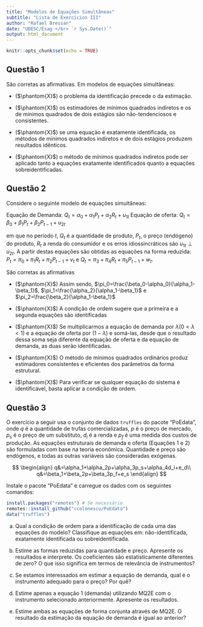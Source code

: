 ```yaml
---
title: "Modelos de Equações Simultâneas"
subtitle: "Lista de Exercícios III"
author: "Rafael Bressan"
date: "UDESC/Esag </br> `r Sys.Date()`"
output: html_document
---
```


```r
knitr::opts_chunk$set(echo = TRUE)
```


## Questão 1

São corretas as afirmativas. Em modelos de equações simultâneas:

- ($\phantom{X}$) o problema da identificação precede o da estimação.

- ($\phantom{X}$) os estimadores de mínimos quadrados indiretos e os de mínimos quadrados de dois estágios são não-tendenciosos e consistentes.

- ($\phantom{X}$) se uma equação é exatamente identificada, os métodos de mínimos quadrados indiretos e de dois estágios produzem resultados idênticos.

- ($\phantom{X}$) o método de mínimos quadrados indiretos pode ser aplicado tanto a equações exatamente identificados quanto a equações sobreidentificadas.

## Questão 2

Considere o seguinte modelo de equações simultâneas:

Equação de Demanda: $Q_t = \alpha_0 + \alpha_1 P_t + \alpha_2 R_t + u_{1t}$
Equação de oferta: $Q_t = \beta_0 + \beta_1 P_t + \beta_2 P_{t-1} + u_{2t}$

em que no período $t$, $Q_t$ é a quantidade de produto, $P_t$, o preço (endógeno) do produto, $R_t$  a renda do consumidor e os erros idiossincráticos são $u_{1t}\perp u_{2t}$. A partir destas equações são obtidas as equações na forma reduzida: $P_t = \pi_0 + \pi_1 R_t + \pi_2 P_{t-1} + v_t$ e $Q_t = \pi_3 + \pi_4 R_t + \pi_5 P_{t-1} +w_t$.

São corretas as afirmativas

- ($\phantom{X}$) Assim sendo, $\pi_0=\frac{\beta_0-\alpha_0}{\alpha_1-\beta_1}$, $\pi_1=\frac{\alpha_2}{\alpha_1-\beta_1}$ e $\pi_2=\frac{\beta_2}{\alpha_1-\beta_1}$

- ($\phantom{X}$) A condição de ordem sugere que a primeira e a segunda equações são identificadas

- ($\phantom{X}$) Se multiplicarmos a equação de demanda por $\lambda (0 < \lambda < 1)$ e a equação de oferta por $(1- \lambda)$ e somá-las, desde que o resultado dessa soma seja diferente da equação de oferta e da equação de demanda, as duas serão identificadas.

- ($\phantom{X}$) O método de mínimos quadrados ordinários produz estimadores consistentes e eficientes dos parâmetros da forma estrutural.

- ($\phantom{X}$) Para verificar se qualquer equação do sistema é identificável, basta aplicar a condição de ordem.

## Questão 3

O exercício a seguir usa o conjunto de dados `truffles` do pacote "PoEdata", onde $q$ é a quantidade de trufas comercializadas, $p$ é o preço de mercado, $p_s$ é o preço de um substituto, $d_i$ é a renda e $p_f$ é uma medida dos custos de produção. As equações estruturais de demanda e oferta (Equações 1 e 2) são formuladas com base na teoria econômica. Quantidade e preço são endógenos, e todas as outras variáveis são consideradas exógenas.

$$
\begin{align}
q&=\alpha_1+\alpha_2p+\alpha_3p_s+\alpha_4d_i+e_d\\
q&=\beta_1+\beta_2p+\beta_3p_f+e_s
\end{align}
$$

Instale o pacote "PoEdata" e carregue os dados com os seguintes comandos:

```r
install.packages("remotes") # Se necessário
remotes::install_github("ccolonescu/PoEdata")
data("truffles")
```

a) Qual a condição de ordem para a identificação de cada uma das equações do modelo? Classifique as equações em: não-identificada, exatamente identificada ou sobreidentificada.

b) Estime as formas reduzidas para quantidade e preço. Apresente os resultados e interprete. Os coeficientes são estatísticamente diferentes de zero? O que isso significa em termos de relevância de instrumentos?

c) Se estamos interessados em estimar a equação de demanda, qual é o instrumento adequado para o preço? Por quê?

d) Estime apenas a equação 1 (demanda) utilizando MQ2E com o instrumento selecionado anteriormente. Apresente os resultados.

e) Estime ambas as equações de forma conjunta através de MQ2E. O resultado da estimação da equação de demanda é igual ao anterior?

